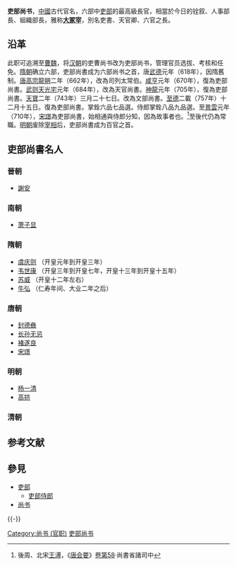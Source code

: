 '''吏部尚书'''，[[中國|中國]]古代官名，六部中[[吏部|吏部]]的最高級長官，相當於今日的铨叙、人事部長、組織部長，雅称'''[[大冢宰|大冢宰]]'''，別名吏書、天官卿、六官之長。

==沿革==
此职可追溯至[[曹魏|曹魏]]，将[[汉朝|汉朝]]的吏曹尚书改为吏部尚书，管理官员选拔、考核和任免。[[隋朝|隋朝]]确立六部，吏部尚書成为六部尚书之首，唐[[武德|武德]]元年（618年），因隋舊制。[[唐高宗|唐高宗]][[龍朔|龍朔]]二年（662年），改為司列太常伯。[[咸亨|咸亨]]元年（670年），復為吏部尚書。[[武则天|武则天]][[光宅|光宅]]元年（684年），改為天官尚書。[[神龍|神龍]]元年（705年），復為吏部尚書。[[天宝_(唐朝)|天寶]]二年（743年）三月二十七日。改為文部尚書。[[至德_(唐朝)|至德]]二載（757年）十二月十五日。復為吏部尚書。掌銓六品七品選。侍郎掌銓八品九品選。至[[景雲|景雲]]元年（710年），[[宋璟|宋璟]]為吏部尚書，始相通與侍郎分知，因為故事者也。<ref>後周、北宋[[王溥|王溥]]，《[[唐会要|唐会要]]》[[:s:唐會要/卷058|卷第58]]·尚書省諸司中</ref>至後代仍為常職。[[明朝|明朝]]废除[[宰相|宰相]]后，吏部尚書成为百官之首。

== 吏部尚書名人 ==
{{Main list|吏部尚書列表}}

===晉朝===
*[[謝安|謝安]]

===南朝===
*[[萧子显|萧子显]]

===隋朝===
* [[虞庆则|虞庆则]] （开皇元年到开皇三年）
* [[韦世康|韦世康]] （开皇三年到开皇七年，开皇十三年到开皇十五年）
* [[苏威|苏威]]   （开皇十二年左右）
* [[牛弘|牛弘]]   （仁寿年间、大业二年之后）

===唐朝===
* [[封德彝|封德彝]]
* [[长孙无忌|长孙无忌]]
* [[褚遂良|褚遂良]]
* [[宋璟|宋璟]]

===明朝===
{{Main list|明朝吏部尚書}}
* [[杨一清|杨一清]]
* [[高拱|高拱]]

===清朝===
{{Main list|清朝吏部尚書列表}}

== 参考文献 ==
{{Reflist}}

== 參見 ==
* [[吏部|吏部]]
** [[吏部侍郎|吏部侍郎]]
* [[尚书_(官职)|尚书]]

{{-}}
{{六部}}
{{九卿}}

[[Category:尚书_(官职)|Category:尚书 (官职)]]
[[Category:吏部尚书|]]